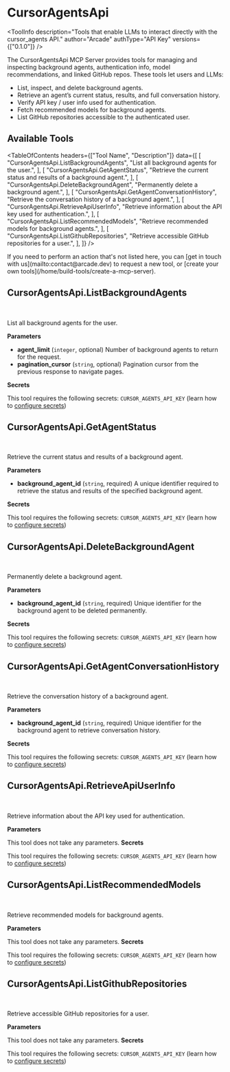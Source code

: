 # CursorAgentsApi


<ToolInfo
  description="Tools that enable LLMs to interact directly with the cursor_agents API."
  author="Arcade"
  authType="API Key"
  versions={["0.1.0"]}
/>

<Badges repo="arcadeai/arcade_cursor_agents_api" />

<StarterToolInfo toolkitName="CursorAgentsApi" />

The CursorAgentsApi MCP Server provides tools for managing and inspecting background agents, authentication info, model recommendations, and linked GitHub repos. These tools let users and LLMs:

- List, inspect, and delete background agents.
- Retrieve an agent’s current status, results, and full conversation history.
- Verify API key / user info used for authentication.
- Fetch recommended models for background agents.
- List GitHub repositories accessible to the authenticated user.

## Available Tools

<TableOfContents
  headers={["Tool Name", "Description"]}
  data={[
    [
      "CursorAgentsApi.ListBackgroundAgents",
      "List all background agents for the user.",
    ],
    [
      "CursorAgentsApi.GetAgentStatus",
      "Retrieve the current status and results of a background agent.",
    ],
    [
      "CursorAgentsApi.DeleteBackgroundAgent",
      "Permanently delete a background agent.",
    ],
    [
      "CursorAgentsApi.GetAgentConversationHistory",
      "Retrieve the conversation history of a background agent.",
    ],
    [
      "CursorAgentsApi.RetrieveApiUserInfo",
      "Retrieve information about the API key used for authentication.",
    ],
    [
      "CursorAgentsApi.ListRecommendedModels",
      "Retrieve recommended models for background agents.",
    ],
    [
      "CursorAgentsApi.ListGithubRepositories",
      "Retrieve accessible GitHub repositories for a user.",
    ],
  ]}
/>

<Callout>
  If you need to perform an action that's not listed here, you can [get in touch
  with us](mailto:contact@arcade.dev) to request a new tool, or [create your own
  tools](/home/build-tools/create-a-mcp-server).
</Callout>

## CursorAgentsApi.ListBackgroundAgents

<br />
<TabbedCodeBlock
  tabs={[
    {
      label: "Call the Tool Directly",
      content: {
        Python: [
          "/examples/integrations/mcp-servers/cursor_agents_api/list_background_agents_example_call_tool.py",
        ],
        JavaScript: [
          "/examples/integrations/mcp-servers/cursor_agents_api/list_background_agents_example_call_tool.js",
        ],
      },
    },
  ]}
/>

List all background agents for the user.

**Parameters**

- **agent_limit** (`integer`, optional) Number of background agents to return for the request.
- **pagination_cursor** (`string`, optional) Pagination cursor from the previous response to navigate pages.

**Secrets**

This tool requires the following secrets: `CURSOR_AGENTS_API_KEY` (learn how to [configure secrets](/home/build-tools/create-a-tool-with-secrets))

## CursorAgentsApi.GetAgentStatus

<br />
<TabbedCodeBlock
  tabs={[
    {
      label: "Call the Tool Directly",
      content: {
        Python: [
          "/examples/integrations/mcp-servers/cursor_agents_api/get_agent_status_example_call_tool.py",
        ],
        JavaScript: [
          "/examples/integrations/mcp-servers/cursor_agents_api/get_agent_status_example_call_tool.js",
        ],
      },
    },
  ]}
/>

Retrieve the current status and results of a background agent.

**Parameters**

- **background_agent_id** (`string`, required) A unique identifier required to retrieve the status and results of the specified background agent.

**Secrets**

This tool requires the following secrets: `CURSOR_AGENTS_API_KEY` (learn how to [configure secrets](/home/build-tools/create-a-tool-with-secrets))

## CursorAgentsApi.DeleteBackgroundAgent

<br />
<TabbedCodeBlock
  tabs={[
    {
      label: "Call the Tool Directly",
      content: {
        Python: [
          "/examples/integrations/mcp-servers/cursor_agents_api/delete_background_agent_example_call_tool.py",
        ],
        JavaScript: [
          "/examples/integrations/mcp-servers/cursor_agents_api/delete_background_agent_example_call_tool.js",
        ],
      },
    },
  ]}
/>

Permanently delete a background agent.

**Parameters**

- **background_agent_id** (`string`, required) Unique identifier for the background agent to be deleted permanently.

**Secrets**

This tool requires the following secrets: `CURSOR_AGENTS_API_KEY` (learn how to [configure secrets](/home/build-tools/create-a-tool-with-secrets))

## CursorAgentsApi.GetAgentConversationHistory

<br />
<TabbedCodeBlock
  tabs={[
    {
      label: "Call the Tool Directly",
      content: {
        Python: [
          "/examples/integrations/mcp-servers/cursor_agents_api/get_agent_conversation_history_example_call_tool.py",
        ],
        JavaScript: [
          "/examples/integrations/mcp-servers/cursor_agents_api/get_agent_conversation_history_example_call_tool.js",
        ],
      },
    },
  ]}
/>

Retrieve the conversation history of a background agent.

**Parameters**

- **background_agent_id** (`string`, required) Unique identifier for the background agent to retrieve conversation history.

**Secrets**

This tool requires the following secrets: `CURSOR_AGENTS_API_KEY` (learn how to [configure secrets](/home/build-tools/create-a-tool-with-secrets))

## CursorAgentsApi.RetrieveApiUserInfo

<br />
<TabbedCodeBlock
  tabs={[
    {
      label: "Call the Tool Directly",
      content: {
        Python: [
          "/examples/integrations/mcp-servers/cursor_agents_api/retrieve_api_user_info_example_call_tool.py",
        ],
        JavaScript: [
          "/examples/integrations/mcp-servers/cursor_agents_api/retrieve_api_user_info_example_call_tool.js",
        ],
      },
    },
  ]}
/>

Retrieve information about the API key used for authentication.

**Parameters**

This tool does not take any parameters.
**Secrets**

This tool requires the following secrets: `CURSOR_AGENTS_API_KEY` (learn how to [configure secrets](/home/build-tools/create-a-tool-with-secrets))

## CursorAgentsApi.ListRecommendedModels

<br />
<TabbedCodeBlock
  tabs={[
    {
      label: "Call the Tool Directly",
      content: {
        Python: [
          "/examples/integrations/mcp-servers/cursor_agents_api/list_recommended_models_example_call_tool.py",
        ],
        JavaScript: [
          "/examples/integrations/mcp-servers/cursor_agents_api/list_recommended_models_example_call_tool.js",
        ],
      },
    },
  ]}
/>

Retrieve recommended models for background agents.

**Parameters**

This tool does not take any parameters.
**Secrets**

This tool requires the following secrets: `CURSOR_AGENTS_API_KEY` (learn how to [configure secrets](/home/build-tools/create-a-tool-with-secrets))

## CursorAgentsApi.ListGithubRepositories

<br />
<TabbedCodeBlock
  tabs={[
    {
      label: "Call the Tool Directly",
      content: {
        Python: [
          "/examples/integrations/mcp-servers/cursor_agents_api/list_github_repositories_example_call_tool.py",
        ],
        JavaScript: [
          "/examples/integrations/mcp-servers/cursor_agents_api/list_github_repositories_example_call_tool.js",
        ],
      },
    },
  ]}
/>

Retrieve accessible GitHub repositories for a user.

**Parameters**

This tool does not take any parameters.
**Secrets**

This tool requires the following secrets: `CURSOR_AGENTS_API_KEY` (learn how to [configure secrets](/home/build-tools/create-a-tool-with-secrets))

<ToolFooter pipPackageName="arcade_cursor_agents_api" />
